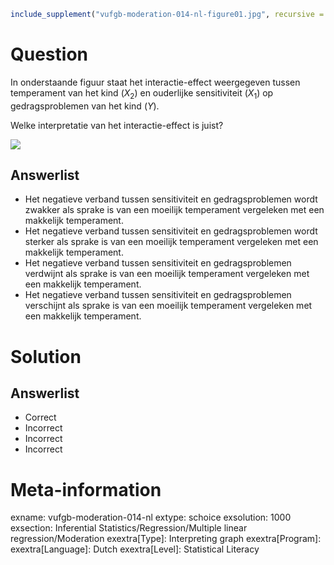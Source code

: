 ```r
include_supplement("vufgb-moderation-014-nl-figure01.jpg", recursive = TRUE)
```

Question
========

In onderstaande figuur staat het interactie-effect weergegeven tussen temperament van het kind ($X_{2}$) en ouderlijke sensitiviteit ($X_{1}$) op gedragsproblemen van het kind (*Y*).

Welke interpretatie van het interactie-effect is juist?

![](vufgb-moderation-014-nl-figure01.jpg)
  
Answerlist
----------
* Het negatieve verband tussen sensitiviteit en gedragsproblemen wordt zwakker als sprake is van een moeilijk temperament vergeleken met een makkelijk temperament.
* Het negatieve verband tussen sensitiviteit en gedragsproblemen wordt sterker als sprake is van een moeilijk temperament vergeleken met een makkelijk temperament.
* Het negatieve verband tussen sensitiviteit en gedragsproblemen verdwijnt als sprake is van een moeilijk temperament vergeleken met een makkelijk temperament.
* Het negatieve verband tussen sensitiviteit en gedragsproblemen verschijnt als sprake is van een moeilijk temperament vergeleken met een makkelijk temperament.

Solution
========

Answerlist
----------
* Correct
* Incorrect
* Incorrect
* Incorrect

Meta-information
================
exname: vufgb-moderation-014-nl
extype: schoice
exsolution: 1000
exsection: Inferential Statistics/Regression/Multiple linear regression/Moderation
exextra[Type]: Interpreting graph
exextra[Program]: 
exextra[Language]: Dutch
exextra[Level]: Statistical Literacy
